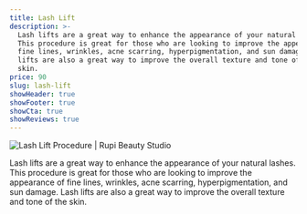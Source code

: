 ```yaml
---
title: Lash Lift
description: >-
  Lash lifts are a great way to enhance the appearance of your natural lashes.
  This procedure is great for those who are looking to improve the appearance of
  fine lines, wrinkles, acne scarring, hyperpigmentation, and sun damage. Lash
  lifts are also a great way to improve the overall texture and tone of the
  skin.
price: 90
slug: lash-lift
showHeader: true
showFooter: true
showCta: true
showReviews: true
---
```


![Lash Lift Procedure | Rupi Beauty Studio](/uploads/services/lash-lift-result.webp 'Lash Lift Procedure | Rupi Beauty Studio')

Lash lifts are a great way to enhance the appearance of your natural lashes. This procedure is great for those who are looking to improve the appearance of fine lines, wrinkles, acne scarring, hyperpigmentation, and sun damage. Lash lifts are also a great way to improve the overall texture and tone of the skin.
